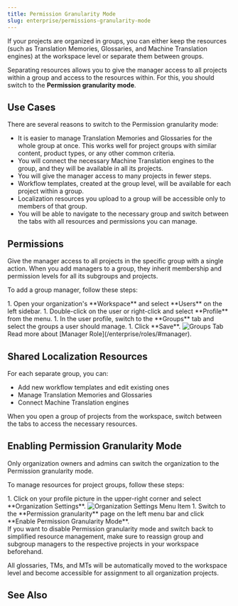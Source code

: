 ```yaml
---
title: Permission Granularity Mode
slug: enterprise/permissions-granularity-mode
---
```



If your projects are organized in groups, you can either keep the resources (such as Translation Memories, Glossaries, and Machine Translation engines) at the workspace level or separate them between groups.

Separating resources allows you to give the manager access to all projects within a group and access to the resources within. For this, you should switch to the **Permission granularity mode**.

## Use Cases

There are several reasons to switch to the Permission granularity mode:

* It is easier to manage Translation Memories and Glossaries for the whole group at once. This works well for project groups with similar content, product types, or any other common criteria.
* You will connect the necessary Machine Translation engines to the group, and they will be available in all its projects.
* You will give the manager access to many projects in fewer steps.
* Workflow templates, created at the group level, will be available for each project within a group.
* Localization resources you upload to a group will be accessible only to members of that group.
* You will be able to navigate to the necessary group and switch between the tabs with all resources and permissions you can manage.

## Permissions

Give the manager access to all projects in the specific group with a single action. When you add managers to a group, they inherit membership and permission levels for all its subgroups and projects.

To add a group manager, follow these steps:

<Steps>
  1. Open your organization's **Workspace** and select **Users** on the left sidebar.
  1. Double-click on the user or right-click and select **Profile** from the menu.
  1. In the user profile, switch to the **Groups** tab and select the groups a user should manage.
  1. Click **Save**.
</Steps>

<Image src={managers} alt="Groups Tab" />

<ReadMore>
  Read more about [Manager Role](/enterprise/roles/#manager).
</ReadMore>

## Shared Localization Resources

For each separate group, you can:

* Add new workflow templates and edit existing ones
* Manage Translation Memories and Glossaries
* Connect Machine Translation engines

When you open a group of projects from the workspace, switch between the tabs to access the necessary resources.

<CardGrid>
  <LinkCard
    title="Glossary"
    href="/enterprise/glossary"
  />
  <LinkCard
    title="Translation Memory"
    href="/enterprise/translation-memory"
  />
  <LinkCard
    title="Machine Translation"
    href="/enterprise/machine-translation"
  />
  <LinkCard
    title="Workflows"
    href="/enterprise/workflows"
  />
</CardGrid>

## Enabling Permission Granularity Mode

Only organization owners and admins can switch the organization to the Permission granularity mode.

To manage resources for project groups, follow these steps:

<Steps>
  1. Click on your profile picture in the upper-right corner and select **Organization Settings**. <Image src={organizationSettingsMenuItem} alt="Organization Settings Menu Item" />
  1. Switch to the **Permission granularity** page on the left menu bar and click **Enable Permission Granularity Mode**.
</Steps>

<Aside type="caution">
  If you want to disable Permission granularity mode and switch back to simplified resource management, make sure to reassign group and subgroup managers to the respective projects in your workspace beforehand.
</Aside>

All glossaries, TMs, and MTs will be automatically moved to the workspace level and become accessible for assignment to all organization projects.

## See Also

<LinkCard
  title="Organization Settings"
  href="/enterprise/organization-settings"
/>
